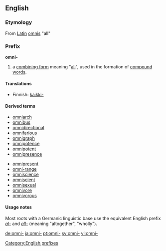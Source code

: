 ==English==
===Etymology===
From [[Latin]] [[omnis]] "all" 

===Prefix===
'''omni-'''

# a [[combining form]] meaning "[[all]]", used in the formation of [[compound word]]s.

====Translations====
*Finnish: [[kaikki-]]

====Derived terms====
{{top}}
*[[omniarch]]
*[[omnibus]]
*[[omnidirectional]]
*[[omnifarious]]
*[[omnigraph]]
*[[omnipotence]]
*[[omnipotent]]
*[[omnipresence]]
{{mid}}
*[[omnipresent]]
*[[omni-range]]
*[[omniscience]]
*[[omniscient]]
*[[omnisexual]]
*[[omnivore]]
*[[omnivorous]]
{{bottom}}

====Usage notes====
Most roots with a Germanic linguistic base use the equivalent English prefix ''[[al-]]'' and ''[[all-]]'' (meaning "altogether", "wholly").

[[Category:English prefixes]]

[[de:omni-]]
[[ja:omni-]]
[[pt:omni-]]
[[sv:omni-]]
[[vi:omni-]]